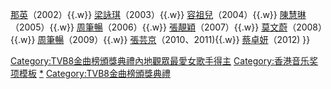 {{Navbox
|name  = TVB8金曲榜頒獎典禮內地觀眾最愛女歌手
|title = [[TVB8金曲榜頒獎典禮]]內地觀眾最愛女歌手
|titlestyle = background: #FEFFCD
|list1 = {{nowrap begin}}
[[田震]]（2001）{{.w}}
[[那英]]（2002）{{.w}}
[[梁詠琪]]（2003）{{.w}}
[[容祖兒]]（2004）{{.w}}
[[陳慧琳]]（2005）{{.w}}
[[周笔畅|周筆暢]]（2006）{{.w}}
[[张靓颖|張靚穎]]（2007）{{.w}}
[[莫文蔚]]（2008）{{.w}}
[[周笔畅|周筆暢]]（2009）{{.w}}
[[張芸京]]（2010、2011){{.w}}
[[蔡卓妍]]（2012)
{{nowrap end}}
}}<includeonly>
[[Category:TVB8金曲榜頒獎典禮內地觀眾最愛女歌手得主]]
</includeonly><noinclude>
[[Category:香港音乐奖项模板]]
[[Category:TVB8金曲榜頒獎典禮內地觀眾最愛女歌手得主|*]]
[[Category:TVB8金曲榜頒獎典禮]]
</noinclude>